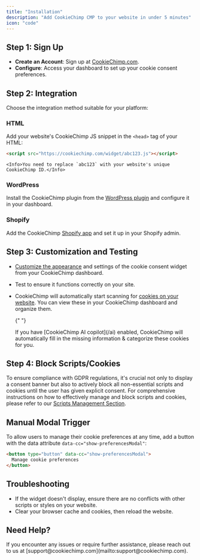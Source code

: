 ```yaml
---
title: "Installation"
description: "Add CookieChimp CMP to your website in under 5 minutes"
icon: "code"
---
```


## Step 1: Sign Up

- **Create an Account**: Sign up at [CookieChimp.com](https://cookiechimp.com/signup).
- **Configure**: Access your dashboard to set up your cookie consent preferences.

## Step 2: Integration

Choose the integration method suitable for your platform:

### HTML

Add your website's CookieChimp JS snippet in the `<head>` tag of your HTML:

```html
<script src="https://cookiechimp.com/widget/abc123.js"></script>
```

    <Info>You need to replace `abc123` with your website's unique CookieChimp ID.</Info>

### WordPress

Install the CookieChimp plugin from the [WordPress plugin](#) and configure it in your dashboard.

### Shopify

Add the CookieChimp [Shopify app](#) and set it up in your Shopify admin.

## Step 3: Customization and Testing

- [Customize the appearance](#) and settings of the cookie consent widget from your CookieChimp dashboard.
- Test to ensure it functions correctly on your site.
- CookieChimp will automatically start scanning for [cookies on your website](#). You can view these in your CookieChimp dashboard and organize them.

  {" "}

  <Tip>
    If you have [CookieChimp AI copilot](/ai) enabled, CookieChimp will
    automatically fill in the missing information & categorize these cookies for
    you.
  </Tip>

## Step 4: Block Scripts/Cookies

To ensure compliance with GDPR regulations, it's crucial not only to display a consent banner but also to actively block all non-essential scripts and cookies until the user has given explicit consent.
For comprehensive instructions on how to effectively manage and block scripts and cookies, please refer to our [Scripts Management Section](/block-scripts-cookies/script-attributes).

## Manual Modal Trigger

To allow users to manage their cookie preferences at any time, add a button with the data attribute `data-cc="show-preferencesModal"`:

```html
<button type="button" data-cc="show-preferencesModal">
  Manage cookie preferences
</button>
```

## Troubleshooting

- If the widget doesn't display, ensure there are no conflicts with other scripts or styles on your website.
- Clear your browser cache and cookies, then reload the website.

## Need Help?

<Note>
  If you encounter any issues or require further assistance, please reach out to
  us at [support@cookiechimp.com](mailto:support@cookiechimp.com).
</Note>
